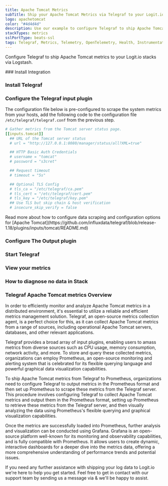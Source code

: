 ```yaml
---
title: Apache Tomcat Metrics
subTitle: Ship your Apache Tomcat Metrics via Telegraf to your Logit.io Stack
logo: apachetomcat
color: "#4d4d4d"
description: Use our example to configure Telegraf to ship Apache Tomcat metrics to Logit.io. Configure Telegraf to send Apache Tomcat metrics to Logstash or Elastic.
stackTypes: metrics
sslPortType: beats-ssl
tags: Telegraf, Metrics, Telemetry, OpenTelemetry, Health, Instrumentation, Apache Tomcat, Prometheus, Application Server, Servlet Container
---
```


Configure Telegraf to ship Apache Tomcat metrics to your Logit.io stacks via Logstash.

<Steps>
  ### Install Integration
  <InstallIntegration/>

  ### Install Telegraf

  <InstallTelegraf />

  ### Configure the Telegraf input plugin

  The configuration file below is pre-configured to scrape the system metrics from your hosts, add the following code to the configuration file `/etc/telegraf/telegraf.conf` from the previous step.

  ```yaml copy
  # Gather metrics from the Tomcat server status page.
  [[inputs.tomcat]]
    ## URL of the Tomcat server status
    # url = "http://127.0.0.1:8080/manager/status/all?XML=true"

    ## HTTP Basic Auth Credentials
    # username = "tomcat"
    # password = "s3cret"

    ## Request timeout
    # timeout = "5s"

    ## Optional TLS Config
    # tls_ca = "/etc/telegraf/ca.pem"
    # tls_cert = "/etc/telegraf/cert.pem"
    # tls_key = "/etc/telegraf/key.pem"
    ## Use TLS but skip chain & host verification
    # insecure_skip_verify = false
  ```

  <Callout type="info">
    Read more about how to configure data scraping and configuration options for [Apache Tomcat](https://github.com/influxdata/telegraf/blob/release-1.18/plugins/inputs/tomcat/README.md)
  </Callout>

  ### Configure The Output plugin

  <TelegrafOutputPlugin />

  ### Start Telegraf

  <StartTelegraf />

  ### View your metrics
  <LaunchStack source="Apache_Tomcat_Metrics_via_Telegraf" utmMedium="metrics" utmCampaign="telegraf-ApacheTomcat-metrics" />

  ### How to diagnose no data in Stack

  <DiagnoseNoData />

</Steps>

### Telegraf Apache Tomcat metrics Overview

In order to efficiently monitor and analyze Apache Tomcat metrics in a distributed environment, it's essential to utilize a reliable and 
efficient metrics management solution. Telegraf, an open-source metrics collection agent, is a perfect choice for this, as it can collect 
Apache Tomcat metrics from a range of sources, including operational Apache Tomcat servers, databases, and other relevant applications.

Telegraf provides a broad array of input plugins, enabling users to amass metrics from diverse sources such as CPU usage, memory consumption, 
network activity, and more. To store and query these collected metrics, organizations can employ Prometheus, an open-source monitoring and 
alerting system that is celebrated for its flexible querying language and powerful graphical data visualization capabilities.

To ship Apache Tomcat metrics from Telegraf to Prometheus, organizations need to configure Telegraf to output metrics in the Prometheus format 
and then set up Prometheus to scrape these metrics from the Telegraf server. This procedure involves configuring Telegraf to collect Apache 
Tomcat metrics and output them in the Prometheus format, setting up Prometheus to retrieve these metrics from the Telegraf server, and then 
visually analyzing the data using Prometheus's flexible querying and graphical visualization capabilities.

Once the metrics are successfully loaded into Prometheus, further analysis and visualization can be conducted using Grafana. Grafana is an 
open-source platform well-known for its monitoring and observability capabilities, and is fully compatible with Prometheus. It allows users 
to create dynamic, interactive dashboards for a deeper dive into the metrics data, offering a more comprehensive understanding of performance 
trends and potential issues.
  
If you need any further assistance with shipping your log data to Logit.io we're here to help you get started. Feel free to get in contact with 
our support team by sending us a message via <IntercomButton text="live chat" /> & we'll be happy to assist.
